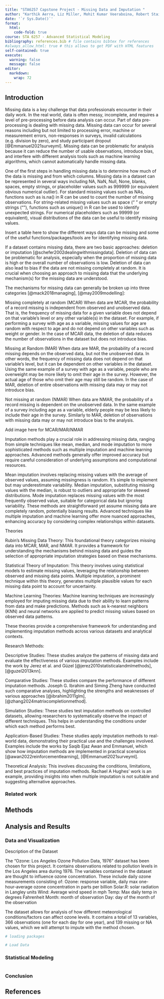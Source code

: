 ```yaml
---
title: "STA6257 Capstone Project - Missing Data and Imputation "
author: "Karthik Aerra, Liz Miller, Mohit Kumar Veeraboina, Robert Stairs"
date: '`r Sys.Date()`'
format:
  html:
    code-fold: true
course: STA 6257 - Advanced Statistical Modeling
bibliography: references.bib # file contains bibtex for references
#always_allow_html: true # this allows to get PDF with HTML features
self-contained: true
execute: 
  warning: false
  message: false
editor: 
  markdown: 
    wrap: 72
---
```


## Introduction

Missing data is a key challenge that data professionals encounter in their daily work. In the real world, data is often messy, incomplete, and requires a level of pre-processing before data analysis can occur. Part of data pre-processing is dealing with missing data. Missing data can occur for several reasons including but not limited to processing error, machine or measurement errors, non-responses in surveys, invalid calculations (e.g. division by zero), and study participant dropout [@Emmanuel2021surveyml]. Missing data can be problematic for analysis because it can reduce the number of usable observations, introduce bias, and interfere with different analysis tools such as machine learning algorithms, which cannot automatically handle missing data.

One of the first steps in handling missing data is to determine how much of the data is missing and from which columns. Missing data in a dataset can be represented in several ways including NA, NaN, Null, None, blanks, spaces, empty strings, or placeholder values such as 999999 (or equivalent obvious numerical outlier). For standard missing values such as NAs, functions such as is.na() in R can be used to count the number of missing observations. For string-related missing values such as space (“ ” or empty strings (“”), functions such as unique() in R can be used to identify unexpected strings. For numerical placeholders such as 99999 (or equivalent), visual distributions of the data can be useful to identify missing values.

Insert a table here to show the different ways data can be missing and some of the useful functions/packages/tools are for identifying missing data.

If a dataset contains missing data, there are two basic approaches: deletion or imputation [@schefer2002dealingwithmissingdata]. Deletion of data can be problematic for analysis, especially when the proportion of missing data is high or the overall number of observations is low. Deletion of data can also lead to bias if the data are not missing completely at random. It is crucial when choosing an approach to missing data that the underlying mechanism(s) for the missing data are understood.

The mechanisms for missing data can generally be broken up into three categories [@mack2018managing], [@may2009modelling]:

Missing completely at random (MCAR)
When data are MCAR, the probability of a record missing is independent from observed and unobserved data. That is, the frequency of missing data for a given variable does not depend on that variable’s level or any other variable(s) in the dataset. For example, if performing a survey with age as a variable, missing values for age are random with respect to age and do not depend on other variables such as weight or gender. In the case of MCAR data, the deletion of data reduces the number of observations in the dataset but does not introduce bias.

Missing at Random (MAR)
When data are MAR, the probability of a record missing depends on the observed data, but not the unobserved data. In other words, the frequency of missing data does not depend on that variable’s level, but it can be dependent on other variables in the dataset. Using the same example of a survey with age as a variable, people who are overweight may be more likely to omit their age in the survey. However, the actual age of those who omit their age may still be random. In the case of MAR, deletion of entire observations with missing data may or may not introduce bias.

Not missing at random (NMAR)
When data are NMAR, the probability of a record missing is dependent on the unobserved data. In the same example of a survey including age as a variable, elderly people may be less likely to include their age in the survey. Similarly to MAR, deletion of observations with missing data may or may not introduce bias to the analysis.

Add image here for MCAR/MAR/NMAR

Imputation methods play a crucial role in addressing missing data, ranging from simple techniques like mean, median, and mode imputation to more sophisticated methods such as multiple imputation and machine learning approaches. Advanced methods generally offer improved accuracy but require careful consideration of underlying assumptions and computational resources.

Mean imputation involves replacing missing values with the average of observed values, assuming missingness is random. It's simple to implement but may underestimate variability. Median imputation, substituting missing values with the median, is robust to outliers and appropriate for skewed distributions. Mode imputation replaces missing values with the most frequently observed value, suitable for categorical data but ignoring variability. These methods are straightforward yet assume missing data are completely random, potentially biasing results. Advanced techniques like multiple imputation and machine learning offer more nuanced approaches, enhancing accuracy by considering complex relationships within datasets.

Theories

Rubin's Missing Data Theory: 
This foundational theory categorizes missing data into MCAR, MAR, and NMAR. It provides a framework for understanding the mechanisms behind missing data and guides the selection of appropriate imputation strategies based on these mechanisms. 

Statistical Theory of Imputation: 
This theory involves using statistical models to estimate missing values, leveraging the relationship between observed and missing data points. Multiple imputation, a prominent technique within this theory, generates multiple plausible values for each missing data point to account for uncertainty. 

Machine Learning Theories:
Machine learning techniques are increasingly employed for imputing missing data due to their ability to learn patterns from data and make predictions. Methods such as k-nearest neighbors (KNN) and neural networks are applied to predict missing values based on observed data patterns.

These theories provide a comprehensive framework for understanding and implementing imputation methods across various datasets and analytical contexts.

Research Methods:

Descriptive Studies: These studies analyze the patterns of missing data and evaluate the effectiveness of various imputation methods. Examples include the work by Jerez et al. and Güzel [@jerez2010statisticalandmlmethods], [@guzel2013knn].

Comparative Studies: These studies compare the performance of different imputation methods. Joseph G. Ibrahim and Siming Zheng have conducted such comparative analyses, highlighting the strengths and weaknesses of various approaches [@ibrahim2011glm], [@zhang2024matrixcompletionmethod].

Simulation Studies: These studies test imputation methods on controlled datasets, allowing researchers to systematically observe the impact of different techniques. This helps in understanding the conditions under which each method performs best.

Application-Based Studies: These studies apply imputation methods to real-world data, demonstrating their practical use and the challenges involved. Examples include the works by Saqib Ejaz Awan and Emmanuel, which show how imputation methods are implemented in practical scenarios [@awan2022reinforcementlearning], [@Emmanuel2021surveyml].

Theoretical Analysis: This involves discussing the conditions, limitations, and best practices of imputation methods. Rachael A Hughes' work is an example, providing insights into when multiple imputation is not suitable and suggesting alternative approaches.


### Related work



## Methods



## Analysis and Results

### Data and Visualization

Description of the Dataset

The “Ozone: Los Angeles Ozone Pollution Data, 1976” dataset has been chosen for this project. It contains observations related to pollution levels in the Los Angeles area during 1976. The variables contained in the dataset are thought to influence ozone concentration. These include daily ozone measurements consisting of: 
Ozone: response variable, daily max one-hour-average ozone concentration in parts per billion
Solar.R: solar radiation in Langley units
Wind: Average wind speed in mph
Temp: Max daily temp in degrees Fahrenheit
Month: month of observation
Day: day of the month of the observation

The dataset allows for analysis of how different meteorological conditions/factors can affect ozone levels. It contains a total of 13 variables, 366 observations (one for each day for one year), and 139 missing or NA values, which we will attempt to impute with the method chosen.



```r
# loading packages 

```

```r
# Load Data

```

### Statistical Modeling

```r

```

### Conclusion

## References
